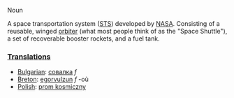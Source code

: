 Noun

A space transportation system ([[STS]]) developed by [[NASA]].  Consisting of a reusable, winged [[orbiter]] (what most people think of as the "Space Shuttle"), a set of recoverable booster rockets, and a fuel tank.

===[[Translations]]===

*[[Bulgarian]]: [[совалка]] ''f''
*[[Breton]]: [[egorvulzun]] ''f'' -où
*[[Polish]]: [[prom kosmiczny]]